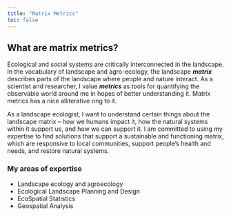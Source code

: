 ```yaml
---
title: "Matrix Metrics"
toc: false
---
```


## What are matrix metrics?

Ecological and social systems are critically interconnected in the landscape. In the vocabulary of landscape and agro-ecology, the landscape ***matrix*** describes parts of the landscape where people and nature interact. As a scientist and researcher, I value ***metrics*** as tools for quantifying the observable world around me in hopes of better understanding it. Matrix metrics has a nice alliterative ring to it.

As a landscape ecologist, I want to understand certain things about the landscape matrix – how we humans impact it, how the natural systems within it support us, and how we can support it. I am committed to using my expertise to find solutions that support a sustainable and functioning matrix, which are responsive to local communities, support people’s health and needs, and restore natural systems.

### My areas of expertise

-   Landscape ecology and agroecology
-   Ecological Landscape Planning and Design
-   EcoSpatial Statistics
-   Geospatial Analysis
